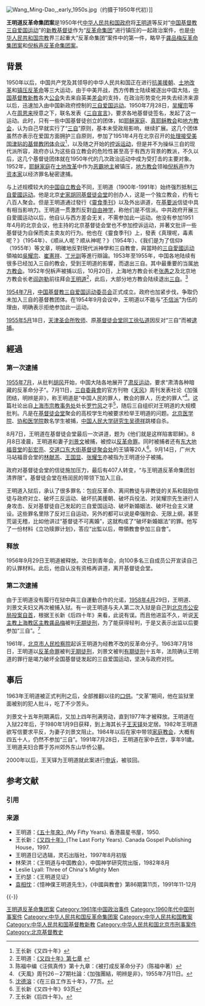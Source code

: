 [[File:Wang_Ming-Dao,_early_1950s.jpg|right]]（约摄于1950年代初）]]

'''王明道反革命集团案'''是1950年代[[中华人民共和国政府|中华人民共和国政府]]将[[王明道|王明道]]等反对“[[中国基督教新教|中国基督教]][[三自爱国运动|三自爱国运动]]”的[[新教|新教]][[基督徒|基督徒]]作为“[[反革命集团|反革命集团]]”进行镇压的一起政治案件，也是[[中华人民共和国宗教|中华人民共和国宗教]]界三起重大“反革命集团”案件中的第一件，略早于[[龚品梅反革命集团案|龚品梅反革命集团案]]和[[倪柝声反革命集团案|倪柝声反革命集团案]]。

== 背景 ==
1950年以后，中国共产党及其领导的中华人民共和国正在进行[[抗美援朝|抗美援朝]]、[[土地改革|土地改革]]和[[镇压反革命|镇压反革命]]等三大运动，由于中美开战，西方传教士陆续被逐出中国大陆，[[中国基督教新教|中国基督教新教]]各大[[公会|公会]]失去来自英美[[差会|差会]]的支持，在政治形势变化并失去经济来源以后，迅速加入由中国新政府控制的[[三自爱国运动|三自爱国运动]]。1950年7月28日，[[吴耀宗|吴耀宗]]等人在[[周恩来|周恩来]]授意之下，联名发表《[[三自宣言|三自宣言]]》，要求各地基督徒签名，发起了这一运动。此时，只有一些中国基督徒创立的团体，如[[耶稣家庭|耶稣家庭]]、[[真耶稣教会|真耶稣教会]]和[[地方教会|地方教会]]，认为自己早就实行了“[[三自|三自]]”原则，基本未受政局影响，继续扩展。这几个团体虽然亦表示在爱国方面拥护三自原则，参加了1951年4月在北京召开的[[处理接受美国津贴的基督教团体会议|处理接受美国津贴的基督教团体会议]]<ref>王长新《又四十年》</ref>，以及随之开始的[[控诉运动|控诉运动]]，但是并不为操纵三自的现代派所容，政府亦认为这些自立教会的危险性甚至高于有西方背景的教派，不久以后，这几个基督徒团体就在1950年代的几次政治运动中成为受打击的主要对象。1952年，[[耶稣家庭|耶稣家庭]]在[[土地改革|土地改革]]中作为[[恶霸|恶霸]][[地主|地主]]被镇压，[[地方教会|地方教会]]领袖[[倪柝声|倪柝声]]作为[[资本家|资本家]]以经济罪名秘密逮捕。

与上述规模较大的[[中国自立教会|中国自立教会]]不同，王明道（1900年-1991年）始终强烈抵制[[三自愛國运动|三自愛國运动]]。他是北京[[史家胡同基督徒会堂|史家胡同基督徒会堂]]的创办人，这是一个独立教会，约有七八百人聚会。但是王明道通过發行《[[靈食季刊|靈食季刊]]》以及外出讲道，在[[基要派|基要派]]信徒中具有相当影响力。王明道一贯激烈反對[[自由神学|自由神学]]，称他们是不信派。中共政府开展三自愛國运动以后，他自认与西方差会无关，不需参加此一运动。他没有参加1951年4月的北京会议，他主持的北京基督徒会堂也不参加控诉运动，并著文批评一些基督徒为自保而卖主卖友的行为。他也在《靈食季刊》上，發表《真理呢，毒素呢？》（1954年）、《顺从人呢？顺从神呢？》（1954年）、《我们是为了信仰》（1955年）等文章，明確地反對現代派神學和三自教會，與當時的[[三自愛國运动|三自愛國运动]]領袖如[[吳耀宗|吳耀宗]]、[[崔憲祥|崔憲祥]]、[[丁光訓|丁光訓]]等進行辯論。1953年至1955年，中国各地陆续有很多已经加入三自的教会，受到王明道的影響，而退出三自。其中最重要的当属[[地方教会|地方教会]]。1952年倪柝声被捕以后，10月20日，上海地方教会长老[[张愚之|张愚之]]及北京地方教会长老[[阎迦勒|阎迦勒]]前往拜会[[王明道|王明道]]<ref> 王明道：[http://www.shengshan.org.cn/wangmingdaosishinian.doc 《又四十年》第七章] {{webarchive|url=https://web.archive.org/web/20070226042515/http://www.shengshan.org.cn/wangmingdaosishinian.doc |date=2007-02-26 }}</ref>，此后，大部分地方教会陆续退出[[三自|三自]]。<ref>陈福中编《汪佩真传》第十九章：《被打成反革命分子》（陈福中著）</ref>

[[1954年7月|1954年7月]]，[[中国基督教三自爱国运动委员会|中国基督教三自爱国运动委员会]]正式成立。政府也加紧步伐，争取仍未加入三自的基督教团体。在1954年9月会议中，王明道以不能与“[[不信派|不信派]]”为伍的理由，明确表示拒绝参加此一运动。

[[1955年5月|1955年5月]]18日，[[天津圣会所|天津圣会所]][[牧师|牧师]]、原[[基督徒会堂|基督徒会堂]][[同工|同工]][[徐弘道|徐弘道]]因反对“三自”而被[[逮捕|逮捕]]。

== 經過 ==
=== 第一次逮捕 ===
[[1955年7月|1955年7月]]，从批判[[胡风|胡风]]开始，中国大陆各地展开了[[肃反运动|肃反运动]]，要求“肃清各种暗藏的反革命分子”。7月11日，[[中國基督教三自愛國運動委員會|三自委員會]]的官方刊物《[[天风|天风]]》周刊发表社论《加强团结，明辨是非》，称王明道是“中国人民的罪人，教会的罪人，历史的罪人”<ref>《天風》周刊26－27期社論：《加強團結，明辨是非》，1955年7月11日。</ref>。这篇社论出自[[上海市宗教事务处|上海市宗教事务处]]处长[[罗竹风|罗竹风]]之手<ref>[[沈德溶|沈德溶]]：《在三自工作五十年》，77页。</ref>，随后三自组织对王明道的大规模批判。凡是在[[基督徒会堂|基督徒会堂]]聚会的高校学生均被要求检举王明道的问题。[[北京医学院|北京医学院]]、[[协和医学院|协和医学院]]数名学生被捕，[[中国人民大学|中国人民大学]][[研究生|研究生]][[吴德祥|吴德祥]]跳楼自杀。

8月7日，王明道在基督徒会堂最后一次讲道，题为《他们就是这样陷害耶稣》。8月8日凌晨，王明道和妻子[[刘景文|刘景文]]被捕，被控以[[反革命罪|反革命罪]]。同时被捕者还有[[东大地福音堂|东大地福音堂]]的[[彭宏亮|彭宏亮]]、[[交道口东大街基督徒聚会处|交道口东大街基督徒聚会处]]的王镇等20人<ref>王长新《又四十年》93页</ref>。9月14日，广州大马站福音会堂的[[林献羔|林献羔]]、[[王国显|王国显]]、[[张耀生|张耀生]]亦被指为王明道分子被捕。

政府对基督徒会堂的信徒施加压力，最后有407人转变，“与王明道反革命集团划清界限”。基督徒会堂在杨润民的带领下加入三自。

王明道入狱后，承认了很多罪名：包庇反革命、离间教徒与非教徒的关系和鼓励信徒与政府对立、破坏三反运动、破坏抗美援朝、破坏兵役法、对吴耀宗先生进行人身攻击、反对基督徒自己发起的三自爱国运动、破坏新婚姻法、破坏社会主义建设。这些罪名里除了反对三自运动，另外的都可以说是牵强附会、无限上纲，甚至荒诞无稽，比如他讲过“基督徒不可离婚”，这就构成了“破坏新婚姻法”的罪。他写了一份材料《立功赎罪计划》，答应“出監以后，帶領教會參加三自會”。

=== 释放 ===
1956年9月29日王明道被释放。次日到青年会，向100多名三自成员公开宣读自己的认罪材料。此后，他自认没有资格再讲道，离开基督徒会堂。

=== 第二次逮捕 ===
由于王明道没有履行在狱中與三自運動合作的允诺，[[1958年4月|1958年4月]]29日，王明道、刘景文夫妇又再次被捕入狱。有一说王明道与夫人第二次入狱是自己到[[北京市公安局|北京市公安局]][[投案|投案]][[自首|自首]]，根据王长新《后四十年》来看，此说有误。而且他进监不久，听说[[天主教上海教区主教|天主教上海教区主教]][[龚品梅|龚品梅]]被判[[无期徒刑|无期徒刑]]，为了能获得轻判，于是又表示出监以后要参加“三自”。<ref>王长新《后四十年》。</ref>

1961年，[[北京市人民检察院|北京市人民检察院]]起诉王明道为经教不改的反革命分子。1963年7月18日，王明道以[[反革命罪|反革命罪]]被判[[无期徒刑|无期徒刑]]，刘景文被判[[有期徒刑|有期徒刑]]十五年，法院确认王明道的罪行是竭力破坏全国基督徒发起的三自爱国运动，坚决与政府对抗。

== 事后 ==
1963年王明道被正式判刑之后，全部推翻以往的[[口供|口供]]。“文革”期间，他在监狱里面被别的犯人批斗，吃了不少苦头。

刘景文十五年刑期满后，又加上四年刑满劳动，直到1977年才被释放。王明道在入狱22年后，于1980年1月9日获释，到上海其长子[[王天铎|王天铎]]处定居。1982年王明道欲写信要求平反，为妻子刘景文阻止。1984年以后在家中带领[[家庭教会|家庭教会]]，大概有四五十人，仍然不参加“三自”。1991年7月28日，王明道在家中去世，享年91歲。王明道夫妇合葬于苏州郊外东山华侨公墓。

2000年以后，王天铎为王明道就此案进行[[申诉|申诉]]，被驳回。

== 参考文献 ==
=== 引用 ===
{{Reflist|30em}}

=== 来源 ===
{{refbegin}}
* 王明道：[http://www.photocy.org/downloads/50years.pdf 《五十年來》]{{dead link|date=2018年3月 |bot=InternetArchiveBot |fix-attempted=yes }}(My Fifty Years). 香港晨星书屋，1950.
* 王长新：[http://www.photocy.org/downloads/40years.pdf 《又四十年》]{{dead link|date=2018年3月 |bot=InternetArchiveBot |fix-attempted=yes }}(The Last Forty Years). Canada Gospel Publishing House，1997.
* 王明道日记选辑，灵石出版社，1997年8月初版
* 林荣洪：《王明道与中国教会》，中国神学研究院出版，1982年8月
* Leslie Lyall: Three of China's Mighty Men
* 王约瑟：《王明道见证》
* [[袁相忱|袁相忱]]：《憶神僕王明道先生》，《中國與教會》第86期第11页，1991年11-12月
{{refend}}

{{-}}
{{中国基督教史|PRC}}
{{中华人民共和国宗教}}

[[Category:王明道反革命集团案|]]
[[Category:1961年中国政治事件|Category:1961年中国政治事件]]
[[Category:1960年代中国刑事案件|Category:1960年代中国刑事案件]]
[[Category:中华人民共和国反革命集团案|Category:中华人民共和国反革命集团案]]
[[Category:中华人民共和国教案|Category:中华人民共和国教案]]
[[Category:中华人民共和国基督教新教|Category:中华人民共和国基督教新教]]
[[Category:中华人民共和国北京市刑事案件|Category:中华人民共和国北京市刑事案件]]
[[Category:北京基督教史|Category:北京基督教史]]